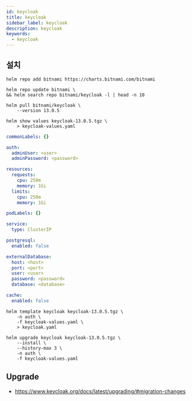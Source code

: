 ```yaml
---
id: keycloak
title: keycloak
sidebar_label: keycloak
description: keycloak
keywords:
  - keycloak
---
```


## 설치

```shell
helm repo add bitnami https://charts.bitnami.com/bitnami
```

```shell
helm repo update bitnami \
&& helm search repo bitnami/keycloak -l | head -n 10
```

```shell
helm pull bitnami/keycloak \
    --version 13.0.5
```

```shell
helm show values keycloak-13.0.5.tgz \
    > keycloak-values.yaml
```

```yaml title="keycloak-values.yaml"
commonLabels: {}

auth:
  adminUser: <user>
  adminPassword: <password>

resources:
  requests:
    cpu: 250m
    memory: 1Gi
  limits:
    cpu: 250m
    memory: 1Gi

podLabels: {}

service:
  type: ClusterIP

postgresql:
  enabled: false

externalDatabase:
  host: <host>
  port: <port>
  user: <user>
  password: <password>
  database: <database>

cache:
  enabled: false
```

```shell
helm template keycloak keycloak-13.0.5.tgz \
    -n auth \
    -f keycloak-values.yaml \
    > keycloak.yaml
```

```shell
helm upgrade keycloak keycloak-13.0.5.tgz \
    --install \
    --history-max 3 \
    -n auth \
    -f keycloak-values.yaml
```

## Upgrade

- https://www.keycloak.org/docs/latest/upgrading/#migration-changes
